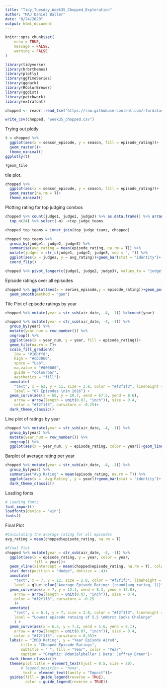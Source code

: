```yaml
---
title: "Tidy_Tuesday_Week35_Chopped_Exploration"
author: "MAJ Daniel Baller"
date: "8/24/2020"
output: html_document
---
```


```r
knitr::opts_chunk$set(
	echo = TRUE,
	message = FALSE,
	warning = FALSE
)
```

```r
library(tidyverse)
library(hrbrthemes)
library(plotly)
library(ggTimeSeries)
library(ggdark)
library(RColorBrewer)
library(ggdist)
library(patchwork)
library(extrafont)
```

```r
chopped <- readr::read_tsv('https://raw.githubusercontent.com/rfordatascience/tidytuesday/master/data/2020/2020-08-25/chopped.tsv')
```

```r
write_csv(chopped, "week35_chopped.csv")
```

Trying out plotly
```r
t = chopped %>% 
  ggplot(aes(x = season_episode, y = season, fill = episode_rating))+
  geom_raster()+
  theme_minimal()
ggplotly(t)

?geom_tile
```

tile plot.  
```r
chopped %>% 
  ggplot(aes(x = season_episode, y = season, fill = episode_rating))+
  geom_raster(na.rm = T)+
  theme_minimal()
```

Plotting rating for top judging combos
```r
chopped %>% count(judge1, judge2, judge3) %>% as.data.frame() %>% arrange(desc(n)) %>% 
  top_n(24) %>% select(-n) ->top_judge_teams

chopped_top_teams = inner_join(top_judge_teams, chopped)

chopped_top_teams %>% 
  group_by(judge1, judge2, judge3) %>% 
  summarise(avg_rating = mean(episode_rating, na.rm = T)) %>% 
  mutate(judges = str_c(judge1, judge2, judge3, sep = ", ")) %>% 
  ggplot(aes(x = judges, y = avg_rating))+geom_bar(stat = "identity")+
  coord_flip()

chopped %>% pivot_longer(c(judge1, judge2, judge3), values_to = "judge", names_to = "judge_num") %>% count(judge) %>% arrange(desc(n)) %>% as.data.frame() %>% top_n(19) %>% select(judge) %>% pull() -> top_judges
```

Episode ratings over all episodes
```r
chopped %>% ggplot(aes(x = series_episode,y = episode_rating))+geom_point()+
  geom_smooth(method = "gam")

```

Tile Plot of episode ratings by year
```r
chopped %>% mutate(year = str_sub(air_date, -4, -1)) %>%count(year)

chopped %>% mutate(year = str_sub(air_date, -4, -1)) %>%
  group_by(year) %>% 
  mutate(year_num = row_number()) %>% 
  ungroup() %>% 
  ggplot(aes(x = year_num, y = year, fill = episode_rating))+
  geom_tile(na.rm = T)+
  scale_fill_gradient(
    low = "#16bffd",
    high = "#cb3066",
    space = "Lab",
    na.value = "#000000",
    guide = "colourbar",
    aesthetics = "fill")+
  annotate(
    "text", x = 63, y = 11, size = 2.8, color = "#f2f1f3", lineheight = .9,
    label = "67 Episodes \nin 2016") +
  geom_curve(aes(x = 60, y = 10.7, xend = 67.5, yend = 8.6),
    arrow = arrow(length = unit(0.07, "inch")), size = 0.4,
    color = "#f2f1f3", curvature = -0.25)+
  dark_theme_classic()
```

Line plot of ratings by year
```r
chopped %>% mutate(year = str_sub(air_date, -4, -1)) %>%
  group_by(year) %>% 
  mutate(year_num = row_number()) %>% 
  ungroup() %>% 
  ggplot(aes(x = year_num, y = episode_rating, color = year))+geom_line()
```

Barplot of average rating per year
```r
chopped %>% mutate(year = str_sub(air_date, -4, -1)) %>%
  group_by(year) %>% 
  summarise("Avg Rating" = mean(episode_rating, na.rm = T)) %>% 
  ggplot(aes(x = `Avg Rating`, y = year))+geom_bar(stat = "identity")+
  dark_theme_classic()
```

Loading fonts
```r
# Loading fonts
font_import()
loadfonts(device = "win")
fonts()
```

Final Plot
```r
#Calculating the average rating for all episodes
avg_rating = mean(chopped$episode_rating, na.rm = T)

#Final Plot
chopped %>% mutate(year = str_sub(air_date, -4, -1)) %>%
  ggplot(aes(x = episode_rating, y = year, color = year, 
             fill = year))+
  geom_vline(xintercept = mean(chopped$episode_rating, na.rm = T), color = "red")+
  stat_dots(position = "dodge", dotsize = .4)+
  annotate(
    "text", x = 7, y = 12, size = 2.8, color = "#f2f1f3", lineheight = .9,
    label = glue::glue("Average Episode Rating: {round(avg_rating, 1)}")) +
  geom_curve(aes(x = 7, y = 12.1, xend = 8.3, yend = 12.8),
    arrow = arrow(length = unit(0.07, "inch")), size = 0.4,
    color = "#f2f1f3", curvature = -0.25
    )+
  annotate(
    "text", x = 6.1, y = 7, size = 2.8, color = "#f2f1f3", lineheight = .9,
    label = "Lowest episode rateing of 5.5 \nWorst Cooks Chalenge"
    ) +
  geom_curve(aes(x = 6.5, y = 7.2, xend = 5.6, yend = 8.1),
    arrow = arrow(length = unit(0.07, "inch")), size = 0.4,
    color = "#f2f1f3", curvature = 0.35)+
  labs(x = "IMDB Rating", y = "Year Episode Aired", 
       title = "Chopped Episode Ratings",
       subtitle = " ", fill = "Year", color = "Year",
       caption = "Graphic: @danielpballer | Data: Jeffrey Braun")+
  dark_theme_classic()+
  theme(plot.title = element_text(hjust = 0.5, size = 20),
       # legend.position = "none",
        text = element_text(family = "Impact"))+
  guides(fill = guide_legend(reverse = TRUE), 
         color = guide_legend(reverse = TRUE))
```

